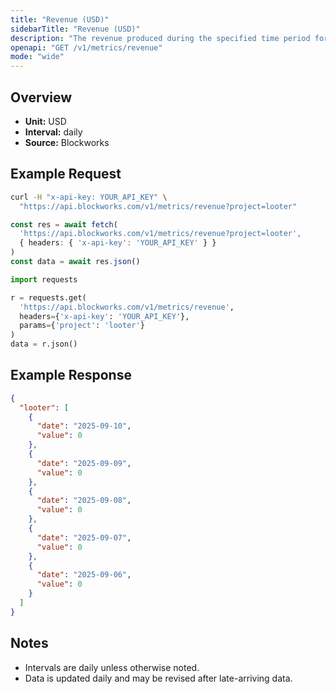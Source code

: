 ```yaml
---
title: "Revenue (USD)"
sidebarTitle: "Revenue (USD)"
description: "The revenue produced during the specified time period for given project."
openapi: "GET /v1/metrics/revenue"
mode: "wide"
---
```


## Overview

- **Unit:** USD
- **Interval:** daily
- **Source:** Blockworks

## Example Request

<CodeGroup>

```bash cURL
curl -H "x-api-key: YOUR_API_KEY" \
  "https://api.blockworks.com/v1/metrics/revenue?project=looter"
```

```typescript TypeScript
const res = await fetch(
  'https://api.blockworks.com/v1/metrics/revenue?project=looter',
  { headers: { 'x-api-key': 'YOUR_API_KEY' } }
)
const data = await res.json()
```

```python Python
import requests

r = requests.get(
  'https://api.blockworks.com/v1/metrics/revenue',
  headers={'x-api-key': 'YOUR_API_KEY'},
  params={'project': 'looter'}
)
data = r.json()
```

</CodeGroup>

## Example Response

```json
{
  "looter": [
    {
      "date": "2025-09-10",
      "value": 0
    },
    {
      "date": "2025-09-09",
      "value": 0
    },
    {
      "date": "2025-09-08",
      "value": 0
    },
    {
      "date": "2025-09-07",
      "value": 0
    },
    {
      "date": "2025-09-06",
      "value": 0
    }
  ]
}
```

## Notes
- Intervals are daily unless otherwise noted.
- Data is updated daily and may be revised after late-arriving data.